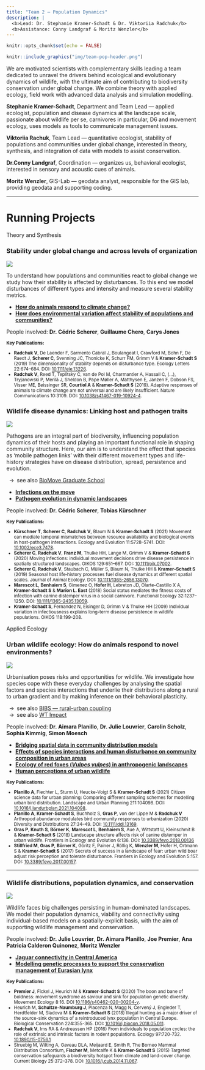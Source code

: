```yaml
---
title: "Team 2 — Population Dynamics"
description: |
  <b>Lead: Dr. Stephanie Kramer-Schadt & Dr. Viktoriia Radchuk</b>  
  <b>Assistance: Conny Landgraf & Moritz Wenzler</b>
---
```


```r
knitr::opts_chunk$set(echo = FALSE)
```

```r
knitr::include_graphics("img/team-pop-header.png")
```

<div class='highlightbox'>
  <span class='highlight'>
  We are motivated scientists with complementary skills leading a team dedicated to unravel the drivers behind ecological and evolutionary dynamics of wildlife, with the ultimate aim of contributing to biodiversity conservation under global change. We combine theory with applied ecology, field work with advanced data analysis and simulation modelling.
  </span>
</div>

**Stephanie Kramer-Schadt**, Department and Team Lead —  applied ecologist, population and disease dynamics at the landscape scale, passionate about wildlife per se, carnivores in particular, D6 and movement ecology, uses models as tools to communicate management issues.

**Viktoriia Rachuk**, Team Lead —  quantitative ecologist, stability of populations and communities under global change, interested in theory, synthesis, and integration of data with models to assist conservation.

**Dr.Conny Landgraf**, Coordination — organizes us, behavioral ecologist, interested in sensory and acoustic cues of animals.

**Moritz Wenzler**, GIS-Lab — geodata analyst, responsible for the GIS lab, providing geodata and supporting coding.

---

# Running Projects

<div class='headerbox'><hbox>Theory and Synthesis</hbox></div>

### Stability under global change and across levels of organization

![](img/team-pop-stability.png)

To understand how populations and communities react to global change we study how their stability is affected by disturbances. To this end we model disturbances of different types and intensity and measure several stability metrics.

* [**How do animals respond to climate change?**](proj-pop-stability-1.html)
* [**How does environmental variation affect stability of populations and communities?**](proj-pop-stability-2.html)

People involved: **Dr. Cédric Scherer**, **Guillaume Chero**, **Carys Jones**

<small>
  <b>Key Publications:</b>
  <ul>
    <li><b>Radchuk V</b>, De Laender F, Sarmento Cabral J, Boulangeat I, Crawford M, Bohn F, De Raedt J, <b>Scherer C</b>, Svenning JC, Thonicke K, Schurr FM, Grimm V & <b>Kramer‐Schadt S</b> (2019) The dimensionality of stability depends on disturbance type. Ecology Letters 22:674–684. DOI: <a href='https://doi.org/10.1111/ele.13226'>10.1111/ele.13226</a>.</li>
   <li><b>Radchuk V</b>, Reed T, Teplitsky C, van de Pol M, Charmantier A, Hassall C, (…), Tryjanowski P, Merilä J, Sheldon B, Pape Møller A, Matthysen E, Janzen F, Dobson FS,  Visser ME, Beissinger SR, <b>Courtiol A</b> & <b>Kramer-Schadt S</b> (2019). Adaptive responses of animals to climate change are not universal and are likely insufficient. Nature Communications 10:3109. DOI: <a href='https://doi.org/10.1038/s41467-019-10924-4'>10.1038/s41467-019-10924-4</a>.</li>  
   </ul>
</small>


### Wildlife disease dynamics: Linking host and pathogen traits

![](img/team-pop-disease.png)

Pathogens are an integral part of biodiversity, influencing population dynamics of their hosts and playing an important functional role in shaping community structure. Here, our aim is to understand the effect that species as ‘mobile pathogen links’ with their different movement types and life-history strategies have on disease distribution, spread, persistence and evolution. 

&ensp;&rarr;&ensp;see also [BioMove Graduate School](https://www.bio-move.org/)

* [**Infections on the move**](proj-pop-disease-1.html)
* [**Pathogen evolution in dynamic landscapes**](proj-pop-disease-2.html)

People involved: **Dr. Cédric Scherer**, **Tobias Kürschner**

<small>
  <b>Key Publications:</b>
  <ul>
    <li><b>Kürschner T</b>, <b>Scherer C</b>, <b>Radchuk V</b>, Blaum N & <b>Kramer-Schadt S</b> (2021) Movement can mediate temporal mismatches between resource availability and biological events in host-pathogen interactions. Ecology and Evolution 11:5728–5741. DOI: <a href='https://doi.org/10.1002/ece3.7478'>10.1002/ece3.7478</a>.</li>
  <li><b>Scherer C</b>, <b>Radchuk V</b>, <b>Franz M</b>, Thulke HH, Lange M, Grimm V & <b>Kramer‐Schadt S</b> (2020) Moving infections: individual movement decisions drive disease persistence in spatially structured landscapes. OIKOS 129:651–667. DOI: <a href='https://doi.org/10.1111/oik.07002'>10.1111/oik.07002</a>.</li>
  <li><b>Scherer C</b>, <b>Radchuk V</b>, Staubach C, Müller S, Blaum N, Thulke HH & <b>Kramer‐Schadt S</b> (2019) Seasonal host life‐history processes fuel disease dynamics at different spatial scales. Journal of Animal Ecology. DOI: <a href='https://doi.org/10.1111/1365-2656.13070'>10.1111/1365-2656.13070</a>.</li>
  <li><b>Marescot L</b>, <b>Benhaiem S</b>, Gimenez O, <b>Hofer H</b>, Lebreton JD, Olarte-Castillo X A, <b>Kramer-Schadt S</b> & <b>Marion L. East</b> (2018) Social status mediates the fitness costs of infection with canine distemper virus in a social carnivore. Functional Ecology 32:1237–1250. DOI: <a href='https://doi.org/10.1111/1365-2435.13059'>10.1111/1365-2435.13059</a>.</li>
    <li><b>Kramer-Schadt S</b>, Fernandez N, Eisinger D, Grimm V & Thulke HH (2009) Individual variation in infectiousness explains long-term disease persistence in wildlife populations. OIKOS 118:199-208.</li>
   </ul>
</small>

<div class='headerbox'><hbox>Applied Ecology</hbox></div>

### Urban wildlife ecology: How do animals respond to novel environments?

![](img/team-pop-urban.png)

Urbanisation poses risks and opportunities for wildlife. We investigate how species cope with these everyday challenges by analysing the spatial factors and species interactions that underlie their distributions along a rural to urban gradient and by making inference on their behavioral plasticity. 

&ensp;&rarr;&ensp;see also [BIBS — rural-urban coupling](https://www.bbib.org/rural-urban-coupling.html)  
&ensp;&rarr;&ensp;see also [WT Impact](https://www.wtimpact.de/)

People involved: **Dr. Aimara Planillo**, **Dr. Julie Louvrier**, **Carolin Scholz**, **Sophia Kimmig**, **Simon Moesch**

* [**Bridging spatial data in community distribution models**](proj-pop-urban-1.html)
* [**Effects of species interactions and human disturbance on community composition in urban areas**](proj-pop-urban-2.html)
* [**Ecology of red foxes (*Vulpes vulpes*) in anthropogenic landscapes**](proj-pop-urban-3.html)  
* [**Human perceptions of urban wildlife**](proj-pop-urban-4.html)

<small>
  <b>Key Publications:</b>
  <ul>
    <li><b>Planillo A</b>, Fiechter L, Sturm U, Heucke-Voigt S & <b>Kramer-Schadt S</b> (2021) Citizen science data for urban planning: Comparing different sampling schemes for modelling urban bird distribution. Landscape and Urban Planning 211:104098. DOI: <a href='https://doi.org/10.1016/j.landurbplan.2021.104098'>10.1016/j.landurbplan.2021.104098</a>.</li>
    <li><b>Planillo A</b>, <b>Kramer-Schadt S</b>, Buchholz S, <b>Gras P</b>, von der Lippe M & <b>Radchuk V</b> Arthropod abundance modulates bird community responses to urbanization (2020) Diversity and Distributions 27:34–49. DOI: <a href='https://doi.org/10.1111/ddi.13169'>10.1111/ddi.13169</a>.</li>
    <li><b>Gras P</b>, <b>Knuth S</b>, <b>Börner K</b>, <b>Marescot L</b>, <b>Benhaiem S</b>, Aue A, Wittstatt U, Kleinschmit B & <b>Kramer-Schadt S</b> (2018) Landscape structure affects risk of canine distemper in urban wildlife. Frontiers in Ecology and Evolution 6:136. DOI: <a href='https://doi.org/10.3389/fevo.2018.00136'>10.3389/fevo.2018.00136</a></li>
    <li><b>Stillfried M</b>, <b>Gras P</b>, <b>Börner K</b>, Göritz F, Painer J, Röllig K, <b>Wenzler M</b>, Hofer H, Ortmann S & <b>Kramer-Schadt S</b> (2017) Secrets of success in a landscape of fear: urban wild boar adjust risk perception and tolerate disturbance. Frontiers in Ecology and Evolution 5:157. DOI: <a href='https://doi.org/10.3389/fevo.2017.00157'>10.3389/fevo.2017.00157</a>.</li>
   </ul>
</small>

---

### Wildlife distributions, population dynamics, and conservation

![](img/team-pop-wildlife.png)

Wildlife faces big challenges persisting in human-dominated landscapes. We model their population dynamics, viability and connectivity using individual-based models on a spatially-explicit basis, with the aim of supporting wildlife management and conservation.

People involved: **Dr. Julie Louvrier**, **Dr. Aimara Planillo**, **Joe Premier**, **Ana Patricia Calderon Quinonez**, **Moritz Wenzler**

* [**Jaguar connectivity in Central America**](proj-pop-wildlife-1.html)
* [**Modelling genetic processes to support the conservation management of Eurasian lynx**](proj-pop-wildlife-2.html)

<small>
  <b>Key Publications:</b>
  <ul>
    <li><b>Premier J</b>, Fickel J, Heurich M & <b>Kramer-Schadt S</b> (2020) The boon and bane of boldness: movement syndrome as saviour and sink for population genetic diversity. Movement Ecology 8:16. DOI <a href='https://doi.org/10.1186/s40462-020-00204-y'>10.1186/s40462-020-00204-y</a>.</li>
    <li>Heurich M, <b>Schultze-Naumburg J</b>, Piacenza N, Magg N, Červený J, Engleder T, Herdtfelder M, Sladova M & <b>Kramer-Schadt S</b> (2018) Illegal hunting as a major driver of the source-sink dynamics of a reintroduced lynx population in Central Europe. Biological Conservation 224:355-365. DOI: <a href='https://doi.org/10.1016/j.biocon.2018.05.011'>10.1016/j.biocon.2018.05.011</a>.</li>
    <li><b>Radchuk V</b>, Ims RA & Andreassen HP (2016) From individuals to population cycles: the role of extrinsic and intrinsic factors in rodent populations. Ecology 97:720-732. <a href='https://doi.org/10.1890/15-0756.1'>10.1890/15-0756.1</a></li>
    <li>Struebig M, Wilting A, Gaveau DLA, Meijaard E, Smith R, The Borneo Mammal Distribution Consortium, <b>Fischer M</b>, Metcalfe K & <b>Kramer-Schadt S</b> (2015) Targeted conservation safeguards a biodiversity hotspot from climate and land-cover change. Current Biology 25:372–378. DOI: <a href='https://doi.org/10.1016/j.cub.2014.11.067'>10.1016/j.cub.2014.11.067</a>.</li>
   </ul>
</small>
